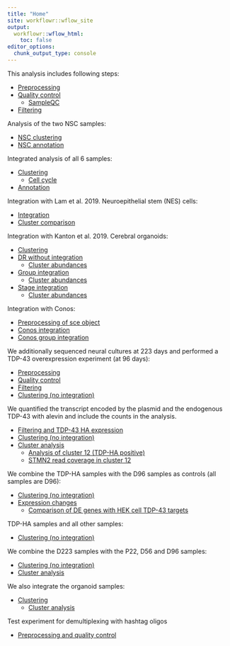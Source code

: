 ```yaml
---
title: "Home"
site: workflowr::wflow_site
output:
  workflowr::wflow_html:
    toc: false
editor_options:
  chunk_output_type: console
---
```


This analysis includes following steps:

- [Preprocessing](01-preprocessing.html)
- [Quality control](02-quality_control.html)
    - [SampleQC](02.1-SampleQC.html)
- [Filtering](03-filtering.html)

Analysis of the two NSC samples:

- [NSC clustering](NSC-1-clustering.html)
- [NSC annotation](NSC-2-annotation.html)

Integrated analysis of all 6 samples:

- [Clustering](04-clustering.html)
    - [Cell cycle](04.1-cell_cycle.html)
- [Annotation](05-annotation.html)

Integration with Lam et al. 2019.
Neuroepithelial stem (NES) cells:

- [Integration](Lam-01-NSC_integration.html)
- [Cluster comparison](Lam-02-NSC_annotation.html)

Integration with Kanton et al. 2019.
Cerebral organoids:

- [Clustering](organoid-01-clustering.html)
- [DR without integration](organoid-02-integration.html)
    - [Cluster abundances](organoid-03-cluster_analysis.html)
- [Group integration](organoid-04-group_integration.html)
    - [Cluster abundances](organoid-05-group_integration_cluster_analysis.html)
- [Stage integration](organoid-04-stage_integration.html)
    - [Cluster abundances](organoid-05-stage_integration_cluster_analysis.html)
    
Integration with Conos:

- [Preprocessing of sce object](organoid-06-1-prepare-sce.html)
- [Conos integration](organoid-06-conos-analysis.html)
- [Conos group integration](organoid-06-group-integration-conos-analysis.html)


We additionally sequenced neural cultures at 223 days and performed a TDP-43 overexpression experiment (at 96 days):

- [Preprocessing](TDP-01-preprocessing.html)
- [Quality control](TDP-02-quality_control.html)
- [Filtering](TDP-03-filtering.html)
- [Clustering (no integration)](TDP-04-clustering.html)

We quantified the transcript encoded by the plasmid and the endogenous TDP-43 with alevin and include the counts in the analysis.

- [Filtering and TDP-43 HA expression](TDP-05-00-filtering-plasmid-QC.html)
- [Clustering (no integration)](TDP-05-plasmid_expression.html)
- [Cluster analysis](TDP-06-cluster_analysis.html)
    - [Analysis of cluster 12 (TDP-HA positive)](TDP-07-cluster_12.html)
    - [STMN2 read coverage in cluster 12](TDP-07-01-STMN2_expression.html)
    
We combine the TDP-HA samples with the D96 samples as controls (all samples are D96):

- [Clustering (no integration)](TDP-08-00-clustering-HA-D96.html)
- [Expression changes](TDP-08-01-HA-D96-expression-changes.html)
    - [Comparison of DE genes with HEK cell TDP-43 targets](TDP-08-02-TDP_target_genes.html)

TDP-HA samples and all other samples: 

- [Clustering (no integration)](TDP-08-clustering-timeline-HA.html)

We combine the D223 samples with the P22, D56 and D96 samples:

- [Clustering (no integration)](06-clustering-all-timepoints.html)
- [Cluster analysis](07-cluster-analysis-all-timepoints.html)

We also integrate the organoid samples:

- [Clustering](timepoints-01-organoid-integration.html)
    - [Cluster analysis](timepoints-02-cluster-analysis.html)



Test experiment for demultiplexing with hashtag oligos

- [Preprocessing and quality control](CH-test-01-preprocessing.html)

